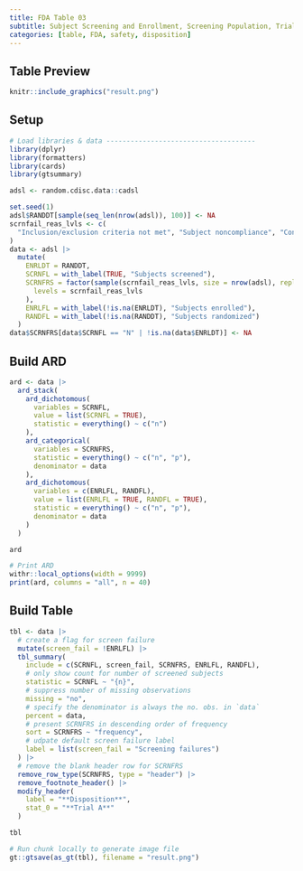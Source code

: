 ```yaml
---
title: FDA Table 03
subtitle: Subject Screening and Enrollment, Screening Population, Trials A and B
categories: [table, FDA, safety, disposition]
---
```


::: panel-tabset
## Table Preview

```r
knitr::include_graphics("result.png")
```

## Setup

```r
# Load libraries & data -------------------------------------
library(dplyr)
library(formatters)
library(cards)
library(gtsummary)

adsl <- random.cdisc.data::cadsl

set.seed(1)
adsl$RANDDT[sample(seq_len(nrow(adsl)), 100)] <- NA
scrnfail_reas_lvls <- c(
  "Inclusion/exclusion criteria not met", "Subject noncompliance", "Consent withdrawn", "Other"
)
data <- adsl |>
  mutate(
    ENRLDT = RANDDT,
    SCRNFL = with_label(TRUE, "Subjects screened"),
    SCRNFRS = factor(sample(scrnfail_reas_lvls, size = nrow(adsl), replace = TRUE),
      levels = scrnfail_reas_lvls
    ),
    ENRLFL = with_label(!is.na(ENRLDT), "Subjects enrolled"),
    RANDFL = with_label(!is.na(RANDDT), "Subjects randomized")
  )
data$SCRNFRS[data$SCRNFL == "N" | !is.na(data$ENRLDT)] <- NA
```

## Build ARD

```r
ard <- data |>
  ard_stack(
    ard_dichotomous(
      variables = SCRNFL,
      value = list(SCRNFL = TRUE),
      statistic = everything() ~ c("n")
    ),
    ard_categorical(
      variables = SCRNFRS,
      statistic = everything() ~ c("n", "p"),
      denominator = data
    ),
    ard_dichotomous(
      variables = c(ENRLFL, RANDFL),
      value = list(ENRLFL = TRUE, RANDFL = TRUE),
      statistic = everything() ~ c("n", "p"),
      denominator = data
    )
  )

ard
```

```r
# Print ARD
withr::local_options(width = 9999)
print(ard, columns = "all", n = 40)
```

## Build Table

```r
tbl <- data |>
  # create a flag for screen failure
  mutate(screen_fail = !ENRLFL) |>
  tbl_summary(
    include = c(SCRNFL, screen_fail, SCRNFRS, ENRLFL, RANDFL),
    # only show count for number of screened subjects
    statistic = SCRNFL ~ "{n}",
    # suppress number of missing observations
    missing = "no",
    # specify the denominator is always the no. obs. in `data`
    percent = data,
    # present SCRNFRS in descending order of frequency
    sort = SCRNFRS ~ "frequency",
    # udpate default screen failure label
    label = list(screen_fail = "Screening failures")
  ) |>
  # remove the blank header row for SCRNFRS
  remove_row_type(SCRNFRS, type = "header") |>
  remove_footnote_header() |>
  modify_header(
    label = "**Disposition**",
    stat_0 = "**Trial A**"
  )

tbl
```

```r
# Run chunk locally to generate image file
gt::gtsave(as_gt(tbl), filename = "result.png")
```

```r
```
:::
